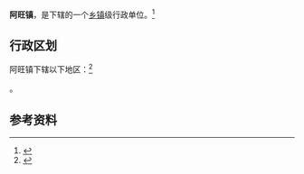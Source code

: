 {{中国乡级行政区|53/01/13/104/000}}

'''阿旺镇'''，是{{PRC admin/fullname|53/01/13/104/000|3}}下辖的一个[[乡镇|乡镇]]级行政单位。<ref>{{PRC admin/ref sgc|{{PRC admin/parent|53/01/13/104/000}}}}</ref>

== 行政区划 ==

阿旺镇下辖以下地区：<ref>{{PRC admin/ref sgc|53/01/13/104/000}}</ref>

{{PRC admin/children|53/01/13/104/000}}。

== 参考资料 ==

{{reflist}}

{{行政区划小作品}}
{{PRC admin/navcat|53/01/13/104/000}}